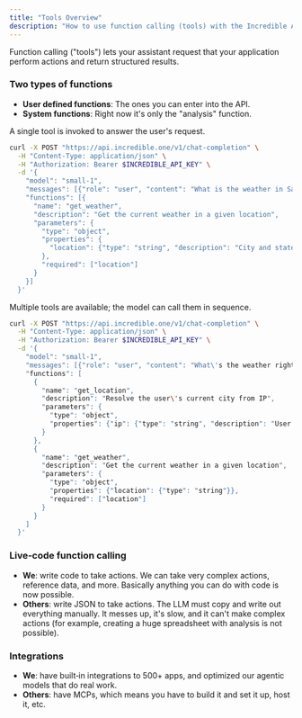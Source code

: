 ```yaml
---
title: "Tools Overview"
description: "How to use function calling (tools) with the Incredible API"
---
```


Function calling ("tools") lets your assistant request that your application perform actions and return structured results.

### Two types of functions

- **User defined functions**: The ones you can enter into the API.
- **System functions**: Right now it's only the "analysis" function.

<Expandable title="Single tool example">
  A single tool is invoked to answer the user's request.

  ```bash
  curl -X POST "https://api.incredible.one/v1/chat-completion" \
    -H "Content-Type: application/json" \
    -H "Authorization: Bearer $INCREDIBLE_API_KEY" \
    -d '{
      "model": "small-1",
      "messages": [{"role": "user", "content": "What is the weather in San Francisco?"}],
      "functions": [{
        "name": "get_weather",
        "description": "Get the current weather in a given location",
        "parameters": {
          "type": "object",
          "properties": {
            "location": {"type": "string", "description": "City and state, e.g. San Francisco, CA"}
          },
          "required": ["location"]
        }
      }]
    }'
  ```
</Expandable>

<Expandable title="Sequential tools">
  Multiple tools are available; the model can call them in sequence.

  ```bash
  curl -X POST "https://api.incredible.one/v1/chat-completion" \
    -H "Content-Type: application/json" \
    -H "Authorization: Bearer $INCREDIBLE_API_KEY" \
    -d '{
      "model": "small-1",
      "messages": [{"role": "user", "content": "What\'s the weather right now where I am?"}],
      "functions": [
        {
          "name": "get_location",
          "description": "Resolve the user\'s current city from IP",
          "parameters": {
            "type": "object",
            "properties": {"ip": {"type": "string", "description": "User IP address"}}
          }
        },
        {
          "name": "get_weather",
          "description": "Get the current weather in a given location",
          "parameters": {
            "type": "object",
            "properties": {"location": {"type": "string"}},
            "required": ["location"]
          }
        }
      ]
    }'
  ```
</Expandable>

### Live‑code function calling

- **We**: write code to take actions. We can take very complex actions, reference data, and more. Basically anything you can do with code is now possible.
- **Others**: write JSON to take actions. The LLM must copy and write out everything manually. It messes up, it's slow, and it can't make complex actions (for example, creating a huge spreadsheet with analysis is not possible).

### Integrations

- **We**: have built‑in integrations to 500+ apps, and optimized our agentic models that do real work.
- **Others**: have MCPs, which means you have to build it and set it up, host it, etc.
